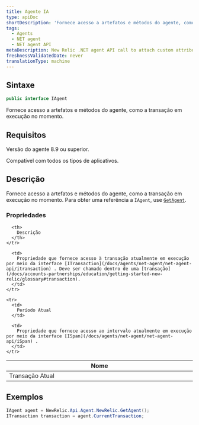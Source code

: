 ```yaml
---
title: Agente IA
type: apiDoc
shortDescription: 'Fornece acesso a artefatos e métodos do agente, como a transação em execução no momento.'
tags:
  - Agents
  - NET agent
  - NET agent API
metaDescription: New Relic .NET agent API call to attach custom attributes to your transaction data.
freshnessValidatedDate: never
translationType: machine
---
```


## Sintaxe

```cs
public interface IAgent
```

Fornece acesso a artefatos e métodos do agente, como a transação em execução no momento.

## Requisitos

Versão do agente 8.9 ou superior.

Compatível com todos os tipos de aplicativos.

## Descrição

Fornece acesso a artefatos e métodos do agente, como a transação em execução no momento. Para obter uma referência a `IAgent`, use [`GetAgent`](/docs/agents/net-agent/net-agent-api/getagent).

### Propriedades

<table>
  <thead>
    <tr>
      <th width="25%">
        Nome
      </th>

      <th>
        Descrição
      </th>
    </tr>
  </thead>

  <tbody>
    <tr>
      <td>
        Transação Atual
      </td>

      <td>
        Propriedade que fornece acesso à transação atualmente em execução por meio da interface [ITransaction](/docs/agents/net-agent/net-agent-api/itransaction) . Deve ser chamado dentro de uma [transação](/docs/accounts-partnerships/education/getting-started-new-relic/glossary#transaction).
      </td>
    </tr>

    <tr>
      <td>
        Período Atual
      </td>

      <td>
        Propriedade que fornece acesso ao intervalo atualmente em execução por meio da interface [ISpan](/docs/agents/net-agent/net-agent-api/iSpan) .
      </td>
    </tr>
  </tbody>
</table>

## Exemplos

```cs
IAgent agent = NewRelic.Api.Agent.NewRelic.GetAgent();
ITransaction transaction = agent.CurrentTransaction;
```